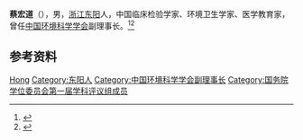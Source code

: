 '''蔡宏道'''（{{bd|1918年|}}），男，[[浙江|浙江]][[东阳县|东阳]]人，中国临床检验学家、环境卫生学家、医学教育家，曾任[[中国环境科学学会|中国环境科学学会]]副理事长。<ref>{{Cite book|title=浙江民国人物大辞典|author=林吕建主编|publisher=浙江大学出版社|year=2013|isbn=|location=杭州|pages=820}}</ref><ref>{{Cite book|title=民国人物大辞典|author=徐友春主编; 蔡鸿源, 周兴培副主编|publisher=河北人民出版社|year=1991|isbn=|location=石家庄|pages=}}</ref>

== 参考资料 ==
{{reflist}}

{{国务院学位委员会第一届学科评议组/医学}}
{{Navboxes
| title  = 蔡宏道在[[中国环境科学学会|中国环境科学学会]]的职务
| list1  =
{{中国环境科学学会第二届理事会}}
}}

{{Authority control}}
{{DEFAULTSORT:Cai蔡}}
[[Category:蔡姓|Hong]]
[[Category:东阳人|Category:东阳人]]
[[Category:中国环境科学学会副理事长|Category:中国环境科学学会副理事长]]
[[Category:国务院学位委员会第一届学科评议组成员|Category:国务院学位委员会第一届学科评议组成员]]

{{中国人物小作品}}